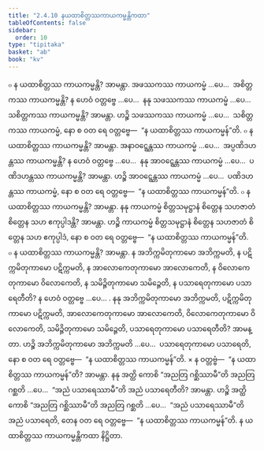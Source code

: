 ```yaml
---
title: "2.4.10 နယထာစိတ္တဿကာယကမ္မန္တိကထာ"
tableOfContents: false
sidebar:
  order: 10
type: "tipitaka"
basket: "ab"
book: "kv"
---
```



<DynamicBreadcrumb />

<Division number="566" book="kv" e="ch" v="32" p="306">

<Paragraph number="1916" book="kv">
๐ န ယထာစိတ္တဿ ကာယကမ္မန္တိ? အာမန္တာ. အဖဿကဿ ကာယကမ္မံ …ပေ…  အစိတ္တကဿ ကာယကမ္မန္တိ? န ဟေဝံ ဝတ္တဗ္ဗေ …ပေ…  နနု သဖဿကဿ ကာယကမ္မံ …ပေ…  သစိတ္တကဿ ကာယကမ္မန္တိ? အာမန္တာ. ဟဉ္စိ သဖဿကဿ ကာယကမ္မံ …ပေ…  သစိတ္တကဿ ကာယကမ္မံ, နော စ ဝတ ရေ ဝတ္တဗ္ဗေ—  “န ယထာစိတ္တဿ ကာယကမ္မန်”တိ.
</Paragraph>

<Paragraph number="1917" book="kv">
๐ န ယထာစိတ္တဿ ကာယကမ္မန္တိ? အာမန္တာ. အနာဝဋ္ဋေန္တဿ ကာယကမ္မံ …ပေ…  အပ္ပဏိဒဟန္တဿ ကာယကမ္မန္တိ? န ဟေဝံ ဝတ္တဗ္ဗေ …ပေ…  နနု အာဝဋ္ဋေန္တဿ ကာယကမ္မံ …ပေ…  ပဏိဒဟန္တဿ ကာယကမ္မန္တိ? အာမန္တာ. ဟဉ္စိ အာဝဋ္ဋေန္တဿ ကာယကမ္မံ …ပေ…  ပဏိဒဟန္တဿ ကာယကမ္မံ, နော စ ဝတ ရေ ဝတ္တဗ္ဗေ—  “န ယထာစိတ္တဿ ကာယကမ္မန်”တိ.
</Paragraph>

<Paragraph number="1918" book="kv">
๐ န ယထာစိတ္တဿ ကာယကမ္မန္တိ? အာမန္တာ. နနု ကာယကမ္မံ စိတ္တသမုဋ္ဌာနံ စိတ္တေန သဟဇာတံ စိတ္တေန သဟ ဧကုပ္ပါဒန္တိ? အာမန္တာ. ဟဉ္စိ ကာယကမ္မံ စိတ္တသမုဋ္ဌာနံ စိတ္တေန သဟဇာတံ စိတ္တေန သဟ ဧကုပ္ပါဒံ, နော စ ဝတ ရေ ဝတ္တဗ္ဗေ—  “န ယထာစိတ္တဿ ကာယကမ္မန်”တိ.
</Paragraph>

<Paragraph number="1919" book="kv">
๐ န ယထာစိတ္တဿ ကာယကမ္မန္တိ? အာမန္တာ. န အဘိက္ကမိတုကာမော အဘိက္ကမတိ, န ပဋိက္ကမိတုကာမော ပဋိက္ကမတိ, န အာလောကေတုကာမော အာလောကေတိ, န ဝိလောကေတုကာမော ဝိလောကေတိ, န သမိဉ္ဇိတုကာမော သမိဉ္ဇေတိ, န ပသာရေတုကာမော ပသာရေတီတိ? န ဟေဝံ ဝတ္တဗ္ဗေ …ပေ… . နနု အဘိက္ကမိတုကာမော အဘိက္ကမတိ, ပဋိက္ကမိတုကာမော ပဋိက္ကမတိ, အာလောကေတုကာမော အာလောကေတိ, ဝိလောကေတုကာမော ဝိလောကေတိ, သမိဉ္ဇိတုကာမော သမိဉ္ဇေတိ, ပသာရေတုကာမော ပသာရေတီတိ? အာမန္တာ. ဟဉ္စိ အဘိက္ကမိတုကာမော အဘိက္ကမတိ …ပေ…  ပသာရေတုကာမော ပသာရေတိ, နော စ ဝတ ရေ ဝတ္တဗ္ဗေ—  “န ယထာစိတ္တဿ ကာယကမ္မန်”တိ.
</Paragraph>

</Division>
<Division number="567" book="kv" e="ch" v="32" p="306">

<Paragraph number="1920" book="kv">
× န ဝတ္တဗ္ဗံ—  “န ယထာစိတ္တဿ ကာယကမ္မန်”တိ? အာမန္တာ. နနု အတ္ထိ ကောစိ “အညတြ ဂစ္ဆိဿာမီ”တိ အညတြ ဂစ္ဆတိ …ပေ…  “အညံ ပသာရေဿာမီ”တိ အညံ ပသာရေတီတိ? အာမန္တာ. ဟဉ္စိ အတ္ထိ ကောစိ “အညတြ ဂစ္ဆိဿာမီ”တိ အညတြ ဂစ္ဆတိ …ပေ…  “အညံ ပသာရေဿာမီ”တိ အညံ ပသာရေတိ, တေန ဝတ ရေ ဝတ္တဗ္ဗေ—  “န ယထာစိတ္တဿ ကာယကမ္မန်”တိ.

</Paragraph>
</Division>

<Paragraph number="1921" type="center" book="kv">
န ယထာစိတ္တဿ ကာယကမ္မန္တိကထာ နိဋ္ဌိတာ.
</Paragraph>
